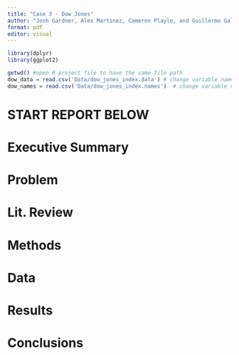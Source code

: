 ```yaml
---
title: "Case 3 - Dow Jones"
author: "Josh Gardner, Alex Martinez, Cameron Playle, and Guillermo Gallardo"
format: pdf
editor: visual
---
```




```r
library(dplyr)
library(ggplot2)

getwd() #open R project file to have the same file path
dow_data = read.csv('Data/dow_jones_index.data') # change variable name to match code
dow_names = read.csv('Data/dow_jones_index.names')  # change variable name to match code
```



# START REPORT BELOW

# Executive Summary


# Problem


# Lit. Review


# Methods


# Data


# Results


# Conclusions